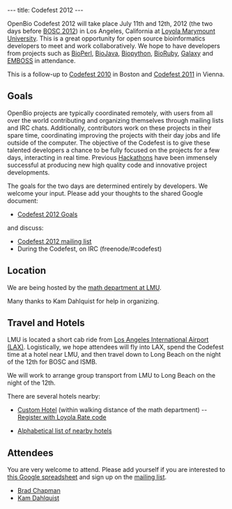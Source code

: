 ---
title: Codefest 2012
---

OpenBio Codefest 2012 will take place July 11th and 12th, 2012 (the two days before [[BOSC 2012]]) in Los Angeles, California at [http://www.lmu.edu/ Loyola Marymount University]. This is a great opportunity for open source bioinformatics developers to meet and work collaboratively. We hope to have developers from projects such as [http://bioperl.org BioPerl], [http://www.biojava.org BioJava], [http://biopython.org Biopython], [http://www.bioruby.org BioRuby], [http://wiki.g2.bx.psu.edu/ Galaxy] and [http://www.emboss.org EMBOSS] in attendance.

This is a follow-up to [[Codefest 2010]] in Boston and [[Codefest 2011]] in Vienna.

== Goals ==

OpenBio projects are typically coordinated remotely, with users from all over the world contributing and organizing themselves through mailing lists and IRC chats. Additionally, contributors work on these projects in their spare time, coordinating improving the projects with their day jobs and life outside of the computer.
The objective of the Codefest is to give these talented developers a chance to be fully focused on the projects for a few days, interacting in real time. Previous [http://www.open-bio.org/wiki/Hackathon Hackathons] have been immensely successful at producing new high quality code and innovative project developments.

The goals for the two days are determined entirely by developers. We welcome your input. Please add your thoughts to the shared Google document:

* [https://docs.google.com/document/d/1FhxN06Ub63dkC6wiHCemFBAiM4MGwW8yG47qVqysioc/edit Codefest 2012 Goals]

and discuss:

* [https://groups.google.com/forum/?fromgroups#!forum/openbio-codefest-2012 Codefest 2012 mailing list]
* During the Codefest, on IRC (freenode/#codefest)

== Location ==

We are being hosted by the [http://cse.lmu.edu/departments/math.htm math department at LMU].

Many thanks to Kam Dahlquist for help in organizing.

== Travel and Hotels ==

LMU is located a short cab ride from [http://www.lawa.org/welcomeLAX.aspx Los Angeles International Airport (LAX)]. Logistically, we hope attendees will fly into LAX, spend the Codefest time at a hotel near LMU, and then travel down to Long Beach on the night of the 12th for BOSC and ISMB.

We will work to arrange group transport from LMU to Long Beach on the night of the 12th.

There are several hotels nearby:

* [http://www.jdvhotels.com/hotels/losangeles/custom_hotel Custom Hotel] (within walking distance of the math department) -- [http://reservations.ihotelier.com/crs/indexaccount.cfm?hotelid=75065&languageid=1&identifire=LOYOLA&taid=0&identifier=LOYOLA Register with Loyola Rate code]

* [http://www.lmu.edu/about/services/bao/Auxiliary_Business_Services/localhotels.htm Alphabetical list of nearby hotels]

== Attendees ==

You are very welcome to attend. Please add yourself if you are interested to [https://docs.google.com/spreadsheet/ccc?key=0Agxg-o4ZmoZ4dDRWSTdMaE1Qeng3Y1FGN0tvT0t3eGc this Google spreadsheet] and sign up on the [https://groups.google.com/forum/?fromgroups#!forum/openbio-codefest-2012 mailing list].

* [http://bcbio.wordpress.com/ Brad Chapman]
* [http://myweb.lmu.edu/kdahlqui Kam Dahlquist]